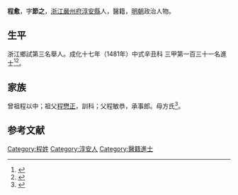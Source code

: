 {{明清人物信息框
| 姓名 = 程愈
| 原名 =
| 圖片名稱= 
| 圖片大小 =
| 圖片說明 = 
| 最高職務 =
| 國家 = 大明 
| 爵位 =
| 籍貫 = [[浙江|浙江]][[嚴州府|嚴州府]][[淳安縣|淳安縣]]
| 族裔 = 
| 字號 = 
| 諡號 =
| 出生日期 = 十二月二十七日
| 出生地點 =
| 逝世日期 = 卒年不詳 
| 逝世地點 =
| 墓葬 =
| 配偶 = 胡氏、余氏
| 親屬 = 
| 出身 =
* 成化十七年辛丑科同進士出身
| 經歷 =
| 著作 = 
}}
'''程愈'''{{BD|1438年||？年||}}，字'''節之'''，[[浙江|浙江]][[嚴州府|嚴州府]][[淳安縣|淳安縣]]人，醫籍，[[明朝|明朝]]政治人物。

== 生平 ==
浙江鄉試第三名舉人。成化十七年（1481年）中式辛丑科<!---會試第一百八十三名--->三甲第一百三十一名進士<ref>{{Cite book|title=《[[皇明贡举考|皇明贡举考]]》卷五|last=（明）[[张朝瑞|张朝瑞]]|first=|publisher=《续修四库全书》史部第828册|year=|isbn=|location=|pages=}}</ref><ref>{{Cite book|title=贡举志五种 上|last=鲁小俊，江俊伟著|first=|publisher=武汉：武汉大学出版社|year=2009|isbn=978-7-307-07043-1|location=|pages=254-256}}</ref>。

== 家族 ==
曾祖程以中；祖父[[程懋正|程懋正]]，訓科；父程敏恭，承事郎。母方氏<ref>{{Cite book|title=天一阁藏明代科举录选刊 登科录 点校本|last=龚延明主编|first=|publisher=宁波出版社|year=2016|isbn=978-7-5526-2320-8|location=宁波|pages=|quote=《天一閣藏明代科舉錄選刊.登科錄》之《成化十七年進士登科錄》}}</ref>。

==参考文献==
{{reflist}}

{{成化十七年辛丑科殿試金榜}}

{{Authority control}}

{{DEFAULTSORT:Cheng}}
[[Category:程姓|Category:程姓]]
[[Category:淳安人|Category:淳安人]]
[[Category:醫籍進士|Category:醫籍進士]]